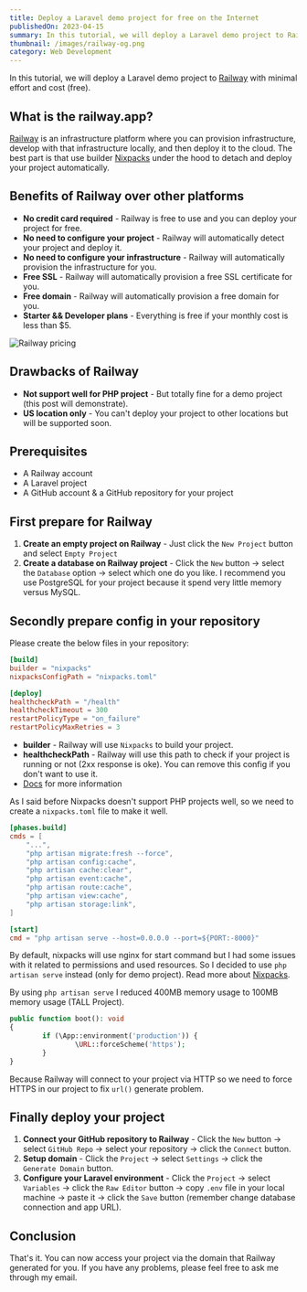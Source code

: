 ```yaml
---
title: Deploy a Laravel demo project for free on the Internet
publishedOn: 2023-04-15
summary: In this tutorial, we will deploy a Laravel demo project to Railway with minimal effort and for free.
thumbnail: /images/railway-og.png
category: Web Development
---
```


In this tutorial, we will deploy a Laravel demo project to [Railway](https://railway.app/) with minimal effort and cost (free).

## What is the railway.app?

[Railway](https://railway.app/) is an infrastructure platform where you can provision infrastructure, develop with that infrastructure locally, and then deploy it to the cloud.
The best part is that use builder [Nixpacks](https://nixpacks.com/docs) under the hood to detach and deploy your project automatically.

## Benefits of Railway over other platforms

- **No credit card required** - Railway is free to use and you can deploy your project for free.
- **No need to configure your project** - Railway will automatically detect your project and deploy it.
- **No need to configure your infrastructure** - Railway will automatically provision the infrastructure for you.
- **Free SSL** - Railway will automatically provision a free SSL certificate for you.
- **Free domain** - Railway will automatically provision a free domain for you.
- **Starter && Developer plans** - Everything is free if your monthly cost is less than $5.

<img src="/images/railway-pricing.png" alt="Railway pricing" width={720} height={480} />

## Drawbacks of Railway

- **Not support well for PHP project** - But totally fine for a demo project (this post will demonstrate).
- **US location only** - You can't deploy your project to other locations but will be supported soon.

## Prerequisites

- A Railway account
- A Laravel project
- A GitHub account & a GitHub repository for your project

## First prepare for Railway

1. **Create an empty project on Railway** - Just click the `New Project` button and select `Empty Project`
2. **Create a database on Railway project** - Click the `New` button -> select the `Database` option -> select which one do you like. I recommend you use PostgreSQL for your project because it spend very little memory versus MySQL.

## Secondly prepare config in your repository

Please create the below files in your repository:

```toml title="railway.toml"
[build]
builder = "nixpacks"
nixpacksConfigPath = "nixpacks.toml"

[deploy]
healthcheckPath = "/health"
healthcheckTimeout = 300
restartPolicyType = "on_failure"
restartPolicyMaxRetries = 3
```

- **builder** - Railway will use `Nixpacks` to build your project.
- **healthcheckPath** - Railway will use this path to check if your project is running or not (2xx response is oke). You can remove this config if you don't want to use it.
- [Docs](https://docs.railway.app/deploy/config-as-code) for more information

As I said before Nixpacks doesn't support PHP projects well, so we need to create a `nixpacks.toml` file to make it well.

```toml title="nixpacks.toml"
[phases.build]
cmds = [
    "...",
    "php artisan migrate:fresh --force",
    "php artisan config:cache",
    "php artisan cache:clear",
    "php artisan event:cache",
    "php artisan route:cache",
    "php artisan view:cache",
    "php artisan storage:link",
]

[start]
cmd = "php artisan serve --host=0.0.0.0 --port=${PORT:-8000}"
```

By default, nixpacks will use nginx for start command but I had some issues with it related to permissions and used resources.
So I decided to use `php artisan serve` instead (only for demo project). Read more about [Nixpacks](https://nixpacks.com/docs).

By using `php artisan serve` I reduced 400MB memory usage to 100MB memory usage (TALL Project).

```php title="app/Providers/AppServiceProvider.php"
public function boot(): void
{
		if (\App::environment('production')) {
				\URL::forceScheme('https');
		}
}
```

Because Railway will connect to your project via HTTP so we need to force HTTPS in our project to fix `url()` generate problem.

## Finally deploy your project

1. **Connect your GitHub repository to Railway** - Click the `New` button -> select `GitHub Repo` -> select your repository -> click the `Connect` button.
2. **Setup domain** - Click the `Project` -> select `Settings` -> click the `Generate Domain` button.
3. **Configure your Laravel environment** - Click the `Project` -> select `Variables` -> click the `Raw Editor` button -> copy `.env` file in your local machine -> paste it -> click the `Save` button (remember change database connection and app URL).

## Conclusion

That's it. You can now access your project via the domain that Railway generated for you.
If you have any problems, please feel free to ask me through my email.

